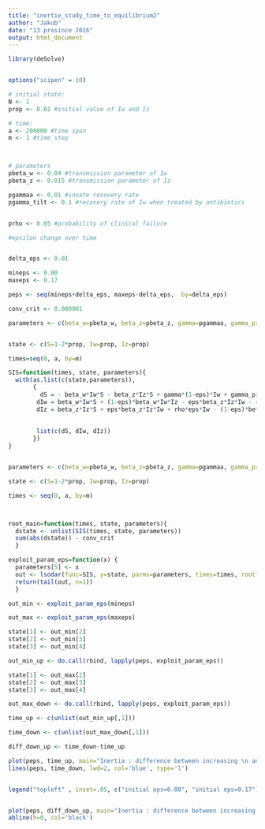 ```yaml
---
title: "inertie_study_time_to_equilibrium2"
author: "Jakub"
date: "13 prosince 2016"
output: html_document
---
```




```r
library(deSolve)


options("scipen" = 10)

# initial state:
N <- 1
prop <- 0.01 #initial value of Iw and Iz

# time:
a <- 200000 #time span
m <- 1 #time step



# parameters
pbeta_w <- 0.04 #transmission parameter of Iw
pbeta_z <- 0.015 #transmission parameter of Iz

pgammaa <- 0.01 #innate recovery rate
pgamma_tilt <- 0.1 #recovery rate of Iw when treated by antibiotics


prho <- 0.05 #probability of clinical failure

#epsilon change over time


delta_eps <- 0.01

mineps <- 0.00
maxeps <- 0.17

peps <- seq(mineps+delta_eps, maxeps-delta_eps,  by=delta_eps)

conv_crit <- 0.000001

```


```r

parameters <- c(beta_w=pbeta_w, beta_z=pbeta_z, gamma=pgammaa, gamma_prim=pgamma_tilt, eps=mineps, rho=prho)


state <- c(S=1-2*prop, Iw=prop, Iz=prop)

times=seq(0, a, by=m)

SIS=function(times, state, parameters){
  with(as.list(c(state,parameters)),
       { 
         dS = - beta_w*Iw*S - beta_z*Iz*S + gamma*(1-eps)*Iw + gamma_prim*eps*Iw + gamma*Iz
        dIw = beta_w*Iw*S + (1-eps)*beta_w*Iw*Iz - eps*beta_z*Iz*Iw - rho*eps*Iw - gamma*(1-eps)*Iw - gamma_prim*eps*Iw
        dIz = beta_z*Iz*S + eps*beta_z*Iz*Iw + rho*eps*Iw - (1-eps)*beta_w*Iw*Iz - gamma*Iz
        
        
        list(c(dS, dIw, dIz))
       })
}


parameters <- c(beta_w=pbeta_w, beta_z=pbeta_z, gamma=pgammaa, gamma_prim=pgamma_tilt, eps=maxeps, rho=prho)

state <- c(S=1-2*prop, Iw=prop, Iz=prop)

times <- seq(0, a, by=m)



root_main=function(times, state, parameters){
  dstate <- unlist(SIS(times, state, parameters))
  sum(abs(dstate)) - conv_crit
  }

exploit_param_eps=function(x) {
  parameters[5] <- x
  out <- lsodar(func=SIS, y=state, parms=parameters, times=times, rootfunc=root_main)
  return(tail(out, n=1))
  }

out_min <- exploit_param_eps(mineps)

out_max <- exploit_param_eps(maxeps)

```

```r

state[1] <- out_min[2]
state[2] <- out_min[3]
state[3] <- out_min[4]

out_min_up <- do.call(rbind, lapply(peps, exploit_param_eps))

state[1] <- out_max[2]
state[2] <- out_max[3]
state[3] <- out_max[4]

out_max_down <- do.call(rbind, lapply(peps, exploit_param_eps))

```

```r

time_up <- c(unlist(out_min_up[,1]))

time_down <- c(unlist(out_max_down[,1]))

diff_down_up <- time_down-time_up

```

```r
plot(peps, time_up, main="Inertia : difference between increasing \n and decreasing epsilon", xlab=expression(epsilon), ylab="delta t", lwd=2, col='red', type='l', xlim=c(0,0.17))
lines(peps, time_down, lwd=2, col='blue', type='l')


legend("topleft" , inset=.05, c("initial eps=0.00", "initial eps=0.17"), lwd=c(2,2), col=c('red', 'blue'))


plot(peps, diff_down_up, main="Inertia : difference between increasing \n and decreasing epsilon", xlab=expression(epsilon), ylab="delta t", lwd=2, col='green', type='l', xlim=c(0,0.17))
abline(h=0, col='black')
```

